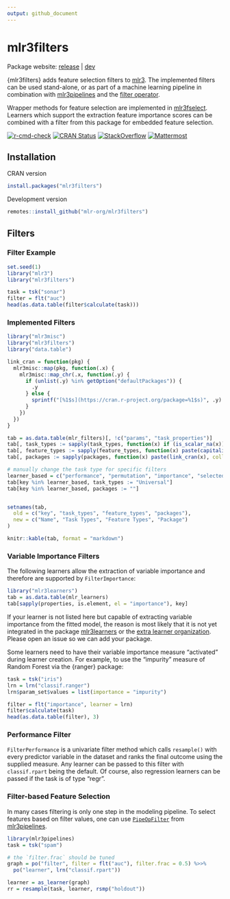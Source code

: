 ```yaml
---
output: github_document
---
```


# mlr3filters

Package website: [release](https://mlr3filters.mlr-org.com/) | [dev](https://mlr3filters.mlr-org.com/dev/)

{mlr3filters} adds feature selection filters to [mlr3](https://mlr3.mlr-org.com).
The implemented filters can be used stand-alone, or as part of a machine learning pipeline in combination with
[mlr3pipelines](https://mlr3pipelines.mlr-org.com) and the [filter operator](https://mlr3pipelines.mlr-org.com/reference/mlr_pipeops_filter.html).

Wrapper methods for feature selection are implemented in [mlr3fselect](https://mlr3fselect.mlr-org.com).
Learners which support the extraction feature importance scores can be combined with a filter from this package for embedded feature selection.

<!-- badges: start -->
[![r-cmd-check](https://github.com/mlr-org/mlr3filters/actions/workflows/r-cmd-check.yml/badge.svg)](https://github.com/mlr-org/mlr3filters/actions/workflows/r-cmd-check.yml)
[![CRAN Status](https://www.r-pkg.org/badges/version-ago/mlr3filters)](https://cran.r-project.org/package=mlr3filters)
[![StackOverflow](https://img.shields.io/badge/stackoverflow-mlr3-orange.svg)](https://stackoverflow.com/questions/tagged/mlr3)
[![Mattermost](https://img.shields.io/badge/chat-mattermost-orange.svg)](https://lmmisld-lmu-stats-slds.srv.mwn.de/mlr_invite/)
<!-- badges: end -->

## Installation

CRAN version

```r
install.packages("mlr3filters")
```

Development version

```r
remotes::install_github("mlr-org/mlr3filters")
```

## Filters

### Filter Example

```r
set.seed(1)
library("mlr3")
library("mlr3filters")

task = tsk("sonar")
filter = flt("auc")
head(as.data.table(filter$calculate(task)))
```

### Implemented Filters

```r
library("mlr3misc")
library("mlr3filters")
library("data.table")

link_cran = function(pkg) {
  mlr3misc::map(pkg, function(.x) {
    mlr3misc::map_chr(.x, function(.y) {
      if (unlist(.y) %in% getOption("defaultPackages")) {
        .y
      } else {
        sprintf("[%1$s](https://cran.r-project.org/package=%1$s)", .y)
      }
    })
  })
}

tab = as.data.table(mlr_filters)[, !c("params", "task_properties")]
tab[, task_types := sapply(task_types, function(x) if (is_scalar_na(x)) "Universal" else paste(capitalize(x), collapse = " & "))]
tab[, feature_types := sapply(feature_types, function(x) paste(capitalize(x), collapse = ", "))]
tab[, packages := sapply(packages, function(x) paste(link_cran(x), collapse = ", "))]

# manually change the task type for specific filters
learner_based = c("performance", "permutation", "importance", "selected_features")
tab[key %in% learner_based, task_types := "Universal"]
tab[key %in% learner_based, packages := ""]


setnames(tab,
  old = c("key", "task_types", "feature_types", "packages"),
  new = c("Name", "Task Types", "Feature Types", "Package")
)

knitr::kable(tab, format = "markdown")
```

### Variable Importance Filters

The following learners allow the extraction of variable importance and therefore are supported by `FilterImportance`:

```r
library("mlr3learners")
tab = as.data.table(mlr_learners)
tab[sapply(properties, is.element, el = "importance"), key]
```

If your learner is not listed here but capable of extracting variable importance from the fitted model, the reason is most likely that it is not yet integrated in the package [mlr3learners](https://github.com/mlr-org/mlr3learners) or the [extra learner organization](https://github.com/mlr-org/mlr3extralearners).
Please open an issue so we can add your package.

Some learners need to have their variable importance measure "activated" during learner creation.
For example, to use the "impurity" measure of Random Forest via the {ranger} package:

```r
task = tsk("iris")
lrn = lrn("classif.ranger")
lrn$param_set$values = list(importance = "impurity")

filter = flt("importance", learner = lrn)
filter$calculate(task)
head(as.data.table(filter), 3)
```

### Performance Filter

`FilterPerformance` is a univariate filter method which calls `resample()` with every predictor variable in the dataset and ranks the final outcome using the supplied measure.
Any learner can be passed to this filter with `classif.rpart` being the default.
Of course, also regression learners can be passed if the task is of type "regr".


### Filter-based Feature Selection

In many cases filtering is only one step in the modeling pipeline.
To select features based on filter values, one can use [`PipeOpFilter`](https://mlr3pipelines.mlr-org.com/reference/mlr_pipeops_filter.html) from [mlr3pipelines](https://github.com/mlr-org/mlr3pipelines).

```r
library(mlr3pipelines)
task = tsk("spam")

# the `filter.frac` should be tuned
graph = po("filter", filter = flt("auc"), filter.frac = 0.5) %>>%
  po("learner", lrn("classif.rpart"))

learner = as_learner(graph)
rr = resample(task, learner, rsmp("holdout"))
```
